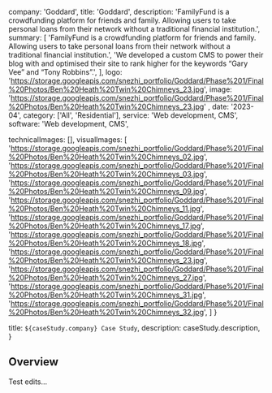   company: 'Goddard',
  title: 'Goddard',
  description:
    'FamilyFund is a crowdfunding platform for friends and family. Allowing users to take personal loans from their network without a traditional financial institution.',
  summary: [
    'FamilyFund is a crowdfunding platform for friends and family. Allowing users to take personal loans from their network without a traditional financial institution.',
    'We developed a custom CMS to power their blog with and optimised their site to rank higher for the keywords “Gary Vee” and “Tony Robbins”.',
  ],
  logo: 'https://storage.googleapis.com/snezhi_portfolio/Goddard/Phase%201/Final%20Photos/Ben%20Heath%20Twin%20Chimneys_23.jpg',
  image: 'https://storage.googleapis.com/snezhi_portfolio/Goddard/Phase%201/Final%20Photos/Ben%20Heath%20Twin%20Chimneys_23.jpg' ,
  date: '2023-04',
  category: ['All', 'Residential'],
  service: 'Web development, CMS',
  software: 'Web development, CMS',

technicalImages: [],
visualImages: [
  'https://storage.googleapis.com/snezhi_portfolio/Goddard/Phase%201/Final%20Photos/Ben%20Heath%20Twin%20Chimneys_02.jpg',
  'https://storage.googleapis.com/snezhi_portfolio/Goddard/Phase%201/Final%20Photos/Ben%20Heath%20Twin%20Chimneys_03.jpg',
  'https://storage.googleapis.com/snezhi_portfolio/Goddard/Phase%201/Final%20Photos/Ben%20Heath%20Twin%20Chimneys_09.jpg',
  'https://storage.googleapis.com/snezhi_portfolio/Goddard/Phase%201/Final%20Photos/Ben%20Heath%20Twin%20Chimneys_11.jpg',
  'https://storage.googleapis.com/snezhi_portfolio/Goddard/Phase%201/Final%20Photos/Ben%20Heath%20Twin%20Chimneys_17.jpg',
  'https://storage.googleapis.com/snezhi_portfolio/Goddard/Phase%201/Final%20Photos/Ben%20Heath%20Twin%20Chimneys_18.jpg',
  'https://storage.googleapis.com/snezhi_portfolio/Goddard/Phase%201/Final%20Photos/Ben%20Heath%20Twin%20Chimneys_23.jpg',
  'https://storage.googleapis.com/snezhi_portfolio/Goddard/Phase%201/Final%20Photos/Ben%20Heath%20Twin%20Chimneys_27.jpg',
  'https://storage.googleapis.com/snezhi_portfolio/Goddard/Phase%201/Final%20Photos/Ben%20Heath%20Twin%20Chimneys_31.jpg',
  'https://storage.googleapis.com/snezhi_portfolio/Goddard/Phase%201/Final%20Photos/Ben%20Heath%20Twin%20Chimneys_32.jpg',
  ]
}

  title: `${caseStudy.company} Case Study`,
  description: caseStudy.description,
}

## Overview

Test edits...

